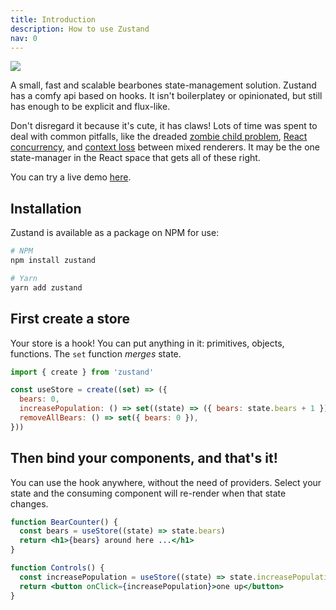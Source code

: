 ```yaml
---
title: Introduction
description: How to use Zustand
nav: 0
---
```


<div class="flex justify-center mb-4">
  <img src="https://github.com/pmndrs/zustand/raw/main/bear.jpg" />
</div>

A small, fast and scalable bearbones state-management solution. Zustand has a comfy api based on hooks. It isn't boilerplatey or opinionated, but still has enough to be explicit and flux-like.

Don't disregard it because it's cute, it has claws! Lots of time was spent to deal with common pitfalls, like the dreaded [zombie child problem](https://react-redux.js.org/api/hooks#stale-props-and-zombie-children), [React concurrency](https://github.com/bvaughn/rfcs/blob/useMutableSource/text/0000-use-mutable-source.md), and [context loss](https://github.com/facebook/react/issues/13332) between mixed renderers. It may be the one state-manager in the React space that gets all of these right.

You can try a live demo [here](https://codesandbox.io/s/dazzling-moon-itop4).

## Installation

Zustand is available as a package on NPM for use:

```bash
# NPM
npm install zustand

# Yarn
yarn add zustand
```

## First create a store

Your store is a hook! You can put anything in it: primitives, objects, functions. The `set` function _merges_ state.

```jsx
import { create } from 'zustand'

const useStore = create((set) => ({
  bears: 0,
  increasePopulation: () => set((state) => ({ bears: state.bears + 1 })),
  removeAllBears: () => set({ bears: 0 }),
}))
```

## Then bind your components, and that's it!

You can use the hook anywhere, without the need of providers. Select your state and the consuming component will re-render when that state changes.

```jsx
function BearCounter() {
  const bears = useStore((state) => state.bears)
  return <h1>{bears} around here ...</h1>
}

function Controls() {
  const increasePopulation = useStore((state) => state.increasePopulation)
  return <button onClick={increasePopulation}>one up</button>
}
```
